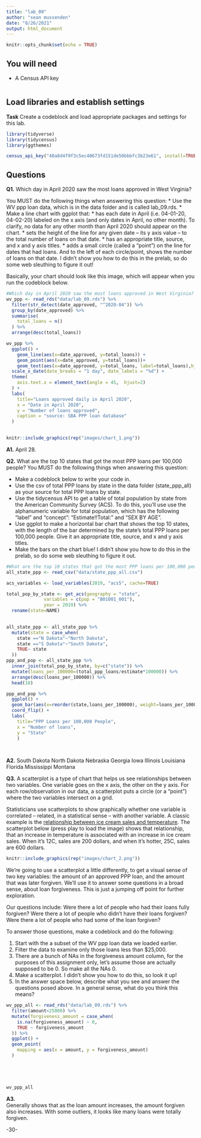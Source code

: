 ```yaml
---
title: "lab_09"
author: "sean mussenden"
date: "8/26/2021"
output: html_document
---
```


```r
knitr::opts_chunk$set(echo = TRUE)
```

## You will need

* A Census API key
```r

```

## Load libraries and establish settings

**Task** Create a codeblock and load appropriate packages and settings for this lab.
```r
library(tidyverse)
library(tidycensus)
library(ggthemes)

census_api_key("40a8d4f9f3c5ec40673fd151de50bbbfc3b23e61", install=TRUE)

```

## Questions

**Q1.** Which day in April 2020 saw the most loans approved in West Virginia? 

You MUST do the following things when answering this question:
* Use the WV ppp loan data, which is in the data folder and is called lab_09.rds.
* Make a line chart with ggplot that:
  * has each date in April (i.e. 04-01-20, 04-02-20) labeled on the x axis (and only dates in April, no other month). To clarify, no data for any other month than April 2020 should appear on the chart. 
  * sets the height of the line for any given date -- its y axis value -- to the total number of loans on that date.
  * has an appropriate title, source, and x and y axis titles. 
  * adds a small circle (called a "point") on the line for dates that had loans. And to the left of each circle/point, shows the number of loans on that date.  I didn't show you how to do this in the prelab, so do some web sleuthing to figure it out! 

Basically, your chart should look like this image, which will appear when you run the codeblock below. 

```r
#Which day in April 2020 saw the most loans approved in West Virginia? 
wv_ppp <- read_rds("data/lab_09.rds") %>% 
  filter(str_detect(date_approved, "^2020-04")) %>% 
  group_by(date_approved) %>%
  summarise(
    total_loans = n()
  ) %>% 
  arrange(desc(total_loans))

wv_ppp %>% 
  ggplot() +
    geom_line(aes(x=date_approved, y=total_loans)) +
    geom_point(aes(x=date_approved, y=total_loans))+
    geom_text(aes(x=date_approved, y=total_loans, label=total_loans),hjust=0, vjust=1, size=2) +
  scale_x_date(date_breaks = "1 day", date_labels = "%d") +
  theme(
    axis.text.x = element_text(angle = 45,  hjust=2)
  ) +
  labs(
    title="Loans approved daily in April 2020",
    x = "Date in April 2020",
    y = "Number of loans approved",
    caption = "source: SBA PPP loan database"
  )
  

```


```r
knitr::include_graphics(rep("images/chart_1.png"))
```
**A1.** 
April 28.

**Q2.** What are the top 10 states that got the most PPP loans per 100,000 people? You MUST do the following things when answering this question:

* Make a codeblock below to write your code in.
* Use the csv of total PPP loans by state in the data folder (state_ppp_all) as your source for total PPP loans by state.  
* Use the tidycensus API to get a table of total population by state from the American Community Survey (ACS). To do this, you'll use use the alphanumeric variable for total population, which has the following "label" and "concept": "Estimate!!Total:" and "SEX BY AGE".  
* Use ggplot to make a horizontal bar chart that shows the top 10 states, with the length of the bar determined by the state's total PPP loans per 100,000 people. Give it an appropriate title, source, and x and y axis titles. 
* Make the bars on the chart blue! I didn't show you how to do this in the prelab, so do some web sleuthing to figure it out.  

```r
#What are the top 10 states that got the most PPP loans per 100,000 people? 
all_state_ppp <- read_csv("data/state_ppp_all.csv") 

acs_variables <- load_variables(2019, "acs5", cache=TRUE)

total_pop_by_state <- get_acs(geography = "state",
              variables = c(pop = "B01001_001"),
              year = 2019) %>% 
  rename(state=NAME)
  

all_state_ppp <- all_state_ppp %>%
  mutate(state = case_when(
    state =="N Dakota"~"North Dakota",
    state =="S Dakota"~"South Dakota",
    TRUE~ state
  ))
ppp_and_pop <- all_state_ppp %>% 
  inner_join(total_pop_by_state, by=c("state")) %>% 
  mutate(loans_per_100000=(total_ppp_loans/estimate*100000)) %>% 
  arrange(desc(loans_per_100000)) %>% 
  head(10)

ppp_and_pop %>% 
  ggplot() +
  geom_bar(aes(x=reorder(state,loans_per_100000), weight=loans_per_100000), fill="#0000FF") +
  coord_flip() + 
  labs(
    title="PPP Loans per 100,000 People",
    x = "Number of loans",
    y = "State"
    )
   
```


```r

  

```


**A2.** 
South Dakota
North Dakota
Nebraska
Georgia
Iowa
Illinois
Louisiana
Florida
Mississippi
Montana

**Q3.**  A scatterplot is a type of chart that helps us see relationships between two variables. One variable goes on the x axis, the other on the y axis.  For each row/observation in our data, a scatterplot puts a circle (or a "point") where the two variables intersect on a grid. 

Statisticians use scatterplots to show graphically whether one variable is correlated -- related, in a statistical sense -- with another variable.  A classic example is the [relationship between ice cream sales and temperature](https://www.mathsisfun.com/data/scatter-xy-plots.html).  The scatterplot below (press play to load the image) shows that relationship, that an increase in temperature is associated with an increase in ice cream sales. When it's 12C, sales are 200 dollars, and when it's hotter, 25C, sales are 600 dollars.

```r
knitr::include_graphics(rep("images/chart_2.png"))
```

We're going to use a scatterplot a little differently, to get a visual sense of two key variables: the amount of an approved PPP loan, and the amount that was later forgiven. We'll use it to answer some questions in a broad sense, about loan forgiveness.  This is just a jumping off point for further exploration. 

Our questions include: Were there a lot of people who had their loans fully forgiven?  Were there a lot of people who didn't have their loans forgiven? Were there a lot of people who had some of the loan forgiven? 

To answer those questions, make a codeblock and do the following:

1. Start with the a subset of the WV ppp loan data we loaded earlier.
2. Filter the data to examine only those loans less than $25,000.
3. There are a bunch of NAs in the forgiveness amount column, for the purposes of this assignment only, let's assume those are actually supposed to be 0. So make all the NAs 0. 
4. Make a scatterplot. I didn't show you how to do this, so look it up! 
5. In the answer space below, describe what you see and answer the questions posed above.  In a general sense, what do you think this means? 
```r
wv_ppp_all <- read_rds("data/lab_09.rds") %>% 
  filter(amount<25000) %>% 
  mutate(forgiveness_amount = case_when(
    is.na(forgiveness_amount) ~ 0,
    TRUE ~ forgiveness_amount
  )) %>% 
  ggplot() + 
  geom_point(
    mapping = aes(x = amount, y = forgiveness_amount)
  )





wv_ppp_all
```


**A3.**  
Generally shows that as the loan amount increases, the amount forgiven also increases. With some outliers, it looks like many loans were totally forgiven.

-30-
